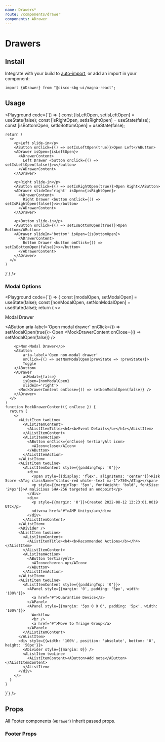 ```yaml
---
name: Drawers*
route: /components/drawer
components: ADrawer
---
```


# Drawers

## Install

Integrate with your build to [auto-import](/#integrating), or add an import in your component:

```
import {ADrawer} from "@cisco-sbg-ui/magna-react";
```

## Usage

<Playground
  code={`() => {
    const [isLeftOpen, setIsLeftOpen] = useState(false);
    const [isRightOpen, setIsRightOpen] = useState(false);
    const [isBottomOpen, setIsBottomOpen] = useState(false);
    
    return (
      <>
        <p>Left slide-in</p>
        <AButton onClick={() => setIsLeftOpen(true)}>Open Left</AButton>
        <ADrawer isOpen={isLeftOpen}>
          <ADrawerContent>
            Left Drawer <button onClick={() => setIsLeftOpen(false)}>x</button>
          </ADrawerContent>
        </ADrawer>
        
        <p>Right slide-in</p>
        <AButton onClick={() => setIsRightOpen(true)}>Open Right</AButton>
        <ADrawer slideIn='right' isOpen={isRightOpen}>
          <ADrawerContent>
            Right Drawer <button onClick={() => setIsRightOpen(false)}>x</button>
          </ADrawerContent>
        </ADrawer>
        
        <p>Bottom slide-in</p>
        <AButton onClick={() => setIsBottomOpen(true)}>Open Bottom</AButton>
        <ADrawer slideIn='bottom' isOpen={isBottomOpen}>
          <ADrawerContent>
            Bottom Drawer <button onClick={() => setIsBottomOpen(false)}>x</button>
          </ADrawerContent>    
        </ADrawer>
      </>
    )
  }`}
/>

### Modal Options

<Playground
  code={`() => {
    const [modalOpen, setModalOpen] = useState(false);
    const [nonModalOpen, setNonModalOpen] = useState(false);
    return (
      <>
        <p>Modal Drawer</p>
        <AButton
            aria-label='Open modal drawer'
            onClick={() => setModalOpen(true)}>
          Open
        </AButton>
        <ADrawer
            asModal={true}
            isOpen={modalOpen}
            slideIn='right'>
          <MockDrawerContent onClose={() => setModalOpen(false)} />
        </ADrawer>
        
        <p>Non-Modal Drawer</p>
        <AButton
            aria-label='Open non-modal drawer'
            onClick={() => setNonModalOpen(prevState => !prevState)}>
            Toggle
        </AButton>
        <ADrawer
            asModal={false}
            isOpen={nonModalOpen}
            slideIn='right'>
          <MockDrawerContent onClose={() => setNonModalOpen(false)} />
        </ADrawer>
      </>
    )
    function MockDrawerContent({ onClose }) {
      return (
        <>
          <AListItem twoLine>
            <AListItemContent>
              <AListItemTitle><h4><b>Event Details</b></h4></AListItem>
            </AListItemContent>
            <AListItemAction>
              <AButton onClick={onClose} tertiaryAlt icon>
                <AIcon>close</AIcon>
              </AButton>
            </AListItemAction>
          </AListItem>
          <AListItem twoLine>
            <AListItemContent style={{paddingTop: '0'}}>
              <div>
                <span style={{display: 'flex', alignItems: 'center'}}>Risk Score <ATag className="status-red white--text ma-1">750</ATag></span>
                <p style={{marginTop: '5px', fontWeight: 'bold', fontSize: '24px'}}>A malicious SHA-256 targeted an endpoint</p>
              </div>
              <div>
                <p style={{margin: '0'}}>Created 2022-08-12 12:23:01.0019 UTC</p>
                <div><a href="#">AMP Unity</a></div>
              </div>
            </AListItemContent>
          </AListItem>
          <ADivider />
          <AListItem twoLine>
            <AListItemContent>
              <AListItemTitle><h4><b>Recommended Actions</b></h4></AListItem>
            </AListItemContent>
            <AListItemAction>
              <AButton tertiaryAlt>
                <AIcon>chevron-up</AIcon>
              </AButton>
            </AListItemAction>
          </AListItem>
          <AListItem twoLine>
            <AListItemContent style={{paddingTop: '0'}}>
              <APanel style={{margin: '0', padding: '5px', width: '100%'}}>
                <a href="#">Quarantine Device</a>
              </APanel>
              <APanel style={{margin: '5px 0 0 0', padding: '5px', width: '100%'}}>
                Workflow
                <br />
                <a href="#">Move to Triage Group</a>
              </APanel>
            </AListItemContent>
          </AListItem>
          <div style={{width: '100%', position: 'absolute', bottom: '0', height: '50px'}}>
            <ADivider style={{margin: 0}} />
            <AListItem twoLine>
              <AListItemContent><AButton>Add note</AButton></AListItemContent>
            </AListItem>
          </div>
        </>
      )
    }
  }`}
/>

## Props

All Footer components (`ADrawer`) inherit passed props.

### Footer Props

<Props of="ADrawer" />
